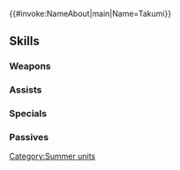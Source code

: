 {{#invoke:NameAbout|main|Name=Takumi}}{{HeroPage Tabs}}
{{Hero Infobox
|Name=Takumi
|Title=Prince at Play
|GrowthModifier=Gen 2
|WeaponType=Colorless Bow
|Origin=Fire Emblem Fates
|Gender=Male
|MoveType=Flying
|actorEN=Michael Sinterniklaas
|actorJP=梶裕貴
|artist=Tobi
|releaseDate=7/10/2018
|TagID=水着タクミ
|InternalID=265
|Properties=special,tiara,specRate_202202
|cv1=11
|cv2=200900
|description=Prince of Hoshido who wields the divine bow Fujin Yumi. He is genuinely happy about being able to spend time on a tropical island. Appears in Fire Emblem Fates.
}}
{{Stats Page
|Lv1HP=18|Lv1ATK=9|Lv1SPD=7|Lv1DEF=6|Lv1RES=4
|GRHP=50|GRATK=60|GRSPD=65|GRDEF=35|GRRES=35
}}
==Skills==
===Weapons===
{{Weapons Table
|weapon1=Iron Bow
|weapon1Default=1
|weapon1Unlock=1
|weapon2=Steel Bow
|weapon2Default=3
|weapon2Unlock=2
|weapon3=Fishie Bow
|weapon3Default=4
|weapon3Unlock=3
|weapon4=Fishie Bow+
|weapon4Default=5
|weapon4Unlock=5
}}
===Assists===
{{Assists Table}}
===Specials===
{{Specials Table
|special1=Night Sky
|special1Default=4
|special1Unlock=3
|special2=Glimmer
|special2Unlock=4
}}
===Passives===
{{Passives Table
|passiveA1=Fury 1
|passiveA2=Fury 2
|passiveA3=Fury 3
|passiveA1Unlock=1
|passiveA2Unlock=2
|passiveA3Unlock=4
|passiveC1=Odd Res Wave 1
|passiveC2=Odd Res Wave 2
|passiveC3=Odd Res Wave 3
|passiveC1Unlock=3
|passiveC2Unlock=4
|passiveC3Unlock=5
}}
{{Heroes Navbox}}
[[Category:Summer units]]